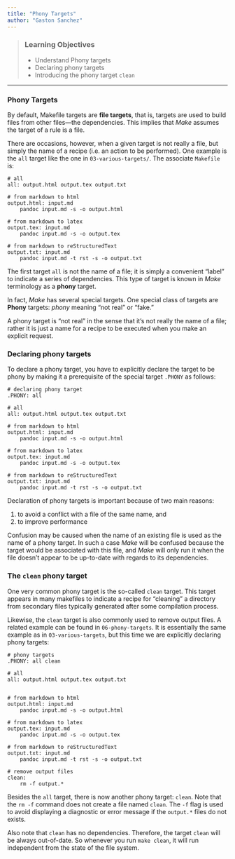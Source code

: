 ```yaml
---
title: "Phony Targets"
author: "Gaston Sanchez"
---
```


> ### Learning Objectives
>
> * Understand Phony targets
> * Declaring phony targets
> * Introducing the phony target `clean`

-----


### Phony Targets

By default, Makefile targets are __file targets__, that is, targets 
are used to build files from other files---the dependencies. This implies
that _Make_ assumes the target of a rule is a file. 

There are occasions, however, when a given target is not really a file,
but simply the name of a recipe (i.e. an action to be performed).
One example is the `all` target like the one in `03-various-targets/`. 
The associate `Makefile` is:
```make
# all
all: output.html output.tex output.txt

# from markdown to html
output.html: input.md
	pandoc input.md -s -o output.html

# from markdown to latex
output.tex: input.md
	pandoc input.md -s -o output.tex

# from markdown to reStructuredText
output.txt: input.md
	pandoc input.md -t rst -s -o output.txt
```

The first target `all` is not the name of a file; it is simply a 
convenient "label" to indicate a series of dependencies. This type of 
target is known in _Make_ terminology as a __phony__ target.

In fact, _Make_ has several special targets. One special class of targets 
are __Phony__ targets: _phony_ meaning "not real" or "fake."

A phony target is "not real" in the sense that it's not really the name of 
a file; rather it is just a name for a recipe to be executed when you make 
an explicit request. 


### Declaring phony targets

To declare a phony target, you have to explicitly declare the target to be 
phony by making it a prerequisite of the special target `.PHONY` as follows:
```make
# declaring phony target
.PHONY: all

# all
all: output.html output.tex output.txt

# from markdown to html
output.html: input.md
	pandoc input.md -s -o output.html

# from markdown to latex
output.tex: input.md
	pandoc input.md -s -o output.tex

# from markdown to reStructuredText
output.txt: input.md
	pandoc input.md -t rst -s -o output.txt
```

Declaration of phony targets is important because of two main reasons:

1. to avoid a conflict with a file of the same name, and 
2. to improve performance

Confusion may be caused when the name of an existing file is used as the
name of a phony target. In such a case _Make_ will be confused because 
the target would be associated with this file, and _Make_ will only run it 
when the file doesn't appear to be up-to-date with regards to its dependencies.


### The `clean` phony target

One very common phony target is the so-called `clean` target. This target 
appears in many makefiles to indicate a recipe for "cleaning" a directory
from secondary files typically generated after some compilation process.

Likewise, the `clean` target is also commonly used to remove output files.
A related example can be found in `06-phony-targets`. It is essentially
the same example as in `03-various-targets`, but this time we are explicitly
declaring phony targets:
```make
# phony targets
.PHONY: all clean

# all
all: output.html output.tex output.txt


# from markdown to html
output.html: input.md
	pandoc input.md -s -o output.html

# from markdown to latex
output.tex: input.md
	pandoc input.md -s -o output.tex

# from markdown to reStructuredText
output.txt: input.md
	pandoc input.md -t rst -s -o output.txt

# remove output files
clean:
	rm -f output.*
```

Besides the `all` target, there is now another phony target: `clean`.
Note that the `rm -f` command does not create a file named `clean`.
The `-f` flag is used to avoid displaying a diagnostic or error message
if the `output.*` files do not exists.

Also note that `clean` has no dependencies. Therefore, the target `clean` will
be always out-of-date. So whenever you run `make clean`, it will run
independent from the state of the file system.

